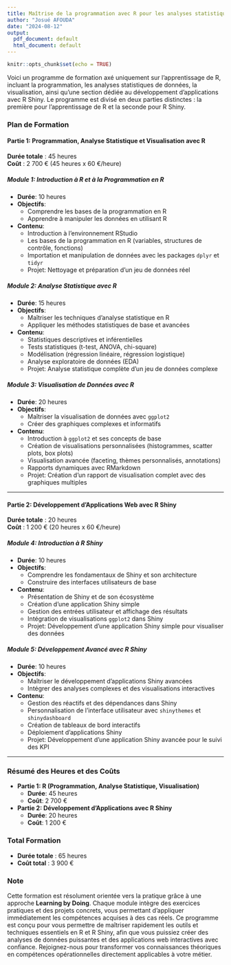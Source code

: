 ```yaml
---
title: Maîtrise de la programmation avec R pour les analyses statistiques et visualisation des données ainsi que la création de Dashboard avec R Shiny 
author: "Josué AFOUDA"
date: "2024-08-12"
output:
  pdf_document: default
  html_document: default
---
```


```r
knitr::opts_chunk$set(echo = TRUE)
```

Voici un programme de formation axé uniquement sur l'apprentissage de R, incluant la programmation, les analyses statistiques de données, la visualisation, ainsi qu'une section dédiée au développement d'applications avec R Shiny. Le programme est divisé en deux parties distinctes : la première pour l'apprentissage de R et la seconde pour R Shiny.

### Plan de Formation

#### Partie 1: Programmation, Analyse Statistique et Visualisation avec R

**Durée totale** : 45 heures  
**Coût** : 2 700 € (45 heures x 60 €/heure)

##### Module 1: Introduction à R et à la Programmation en R
- **Durée**: 10 heures
- **Objectifs**:
  - Comprendre les bases de la programmation en R
  - Apprendre à manipuler les données en utilisant R
- **Contenu**:
  - Introduction à l'environnement RStudio
  - Les bases de la programmation en R (variables, structures de contrôle, fonctions)
  - Importation et manipulation de données avec les packages `dplyr` et `tidyr`
  - Projet: Nettoyage et préparation d'un jeu de données réel

##### Module 2: Analyse Statistique avec R
- **Durée**: 15 heures
- **Objectifs**:
  - Maîtriser les techniques d'analyse statistique en R
  - Appliquer les méthodes statistiques de base et avancées
- **Contenu**:
  - Statistiques descriptives et inférentielles
  - Tests statistiques (t-test, ANOVA, chi-square)
  - Modélisation (régression linéaire, régression logistique)
  - Analyse exploratoire de données (EDA)
  - Projet: Analyse statistique complète d'un jeu de données complexe

##### Module 3: Visualisation de Données avec R
- **Durée**: 20 heures
- **Objectifs**:
  - Maîtriser la visualisation de données avec `ggplot2`
  - Créer des graphiques complexes et informatifs
- **Contenu**:
  - Introduction à `ggplot2` et ses concepts de base
  - Création de visualisations personnalisées (histogrammes, scatter plots, box plots)
  - Visualisation avancée (faceting, thèmes personnalisés, annotations)
  - Rapports dynamiques avec RMarkdown
  - Projet: Création d'un rapport de visualisation complet avec des graphiques multiples

---

#### Partie 2: Développement d'Applications Web avec R Shiny

**Durée totale** : 20 heures  
**Coût** : 1 200 € (20 heures x 60 €/heure)

##### Module 4: Introduction à R Shiny
- **Durée**: 10 heures
- **Objectifs**:
  - Comprendre les fondamentaux de Shiny et son architecture
  - Construire des interfaces utilisateurs de base
- **Contenu**:
  - Présentation de Shiny et de son écosystème
  - Création d'une application Shiny simple
  - Gestion des entrées utilisateur et affichage des résultats
  - Intégration de visualisations `ggplot2` dans Shiny
  - Projet: Développement d'une application Shiny simple pour visualiser des données

##### Module 5: Développement Avancé avec R Shiny
- **Durée**: 10 heures
- **Objectifs**:
  - Maîtriser le développement d'applications Shiny avancées
  - Intégrer des analyses complexes et des visualisations interactives
- **Contenu**:
  - Gestion des réactifs et des dépendances dans Shiny
  - Personnalisation de l'interface utilisateur avec `shinythemes` et `shinydashboard`
  - Création de tableaux de bord interactifs
  - Déploiement d'applications Shiny
  - Projet: Développement d'une application Shiny avancée pour le suivi des KPI

---

### Résumé des Heures et des Coûts
- **Partie 1: R (Programmation, Analyse Statistique, Visualisation)**  
  - **Durée**: 45 heures  
  - **Coût**: 2 700 €
  
- **Partie 2: Développement d'Applications avec R Shiny**  
  - **Durée**: 20 heures  
  - **Coût**: 1 200 €

### Total Formation
- **Durée totale** : 65 heures
- **Coût total** : 3 900 €

### Note 

Cette formation est résolument orientée vers la pratique grâce à une approche **Learning by Doing**. Chaque module intègre des exercices pratiques et des projets concrets, vous permettant d'appliquer immédiatement les compétences acquises à des cas réels. Ce programme est conçu pour vous permettre de maîtriser rapidement les outils et techniques essentiels en R et R Shiny, afin que vous puissiez créer des analyses de données puissantes et des applications web interactives avec confiance. Rejoignez-nous pour transformer vos connaissances théoriques en compétences opérationnelles directement applicables à votre métier.
